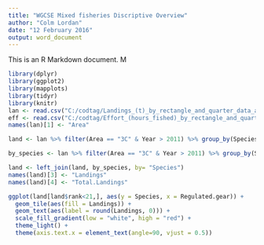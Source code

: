 ```yaml
---
title: "WGCSE Mixed fisheries Discriptive Overview"
author: "Colm Lordan"
date: "12 February 2016"
output: word_document
---
```


This is an R Markdown document. M

```r
library(dplyr)
library(ggplot2)
library(mapplots)
library(tidyr)
library(knitr)
lan <- read.csv("C:/codtag/Landings_(t)_by_rectangle_and_quarter_data_all_sp.csv")
eff <- read.csv("C:/codtag/Effort_(hours_fished)_by_rectangle_and_quarter_data.csv")
names(lan)[1] <- "Area"

```



```r

land <- lan %>% filter(Area == "3C" & Year > 2011) %>% group_by(Species, Regulated.gear) %>% summarise(Landings=sum(Measure.Values)/3)

by_species <- lan %>% filter(Area == "3C" & Year > 2011) %>% group_by(Species) %>% summarise(Landings=sum(Measure.Values)/3) %>% mutate(rank = min_rank(desc(Landings)))

land <- left_join(land, by_species, by= "Species")
names(land)[3] <- "Landings"
names(land)[4] <- "Total.Landings"

ggplot(land[land$rank<21,], aes(y = Species, x = Regulated.gear)) +
  geom_tile(aes(fill = Landings)) +
  geom_text(aes(label = round(Landings, 0))) +
  scale_fill_gradient(low = "white", high = "red") +
  theme_light() +
  theme(axis.text.x = element_text(angle=90, vjust = 0.5))
```


